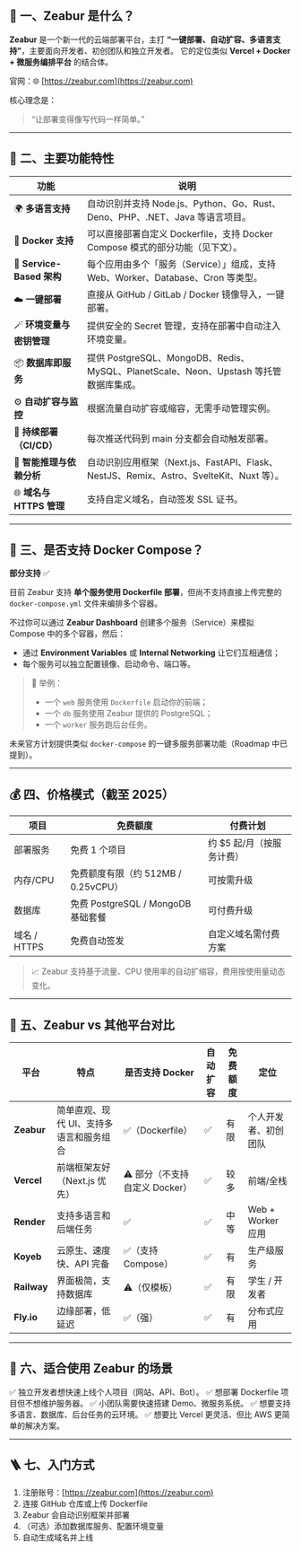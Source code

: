 ## 🧭 一、Zeabur 是什么？

**Zeabur** 是一个新一代的云端部署平台，主打 **“一键部署、自动扩容、多语言支持”**，主要面向开发者、初创团队和独立开发者。
它的定位类似 **Vercel + Docker + 微服务编排平台** 的结合体。

官网：🌐 [https://zeabur.com](https://zeabur.com)

核心理念是：

> “让部署变得像写代码一样简单。”

---

## 🚀 二、主要功能特性

| 功能                      | 说明                                                                   |
| ----------------------- | -------------------------------------------------------------------- |
| 🌍 **多语言支持**            | 自动识别并支持 Node.js、Python、Go、Rust、Deno、PHP、.NET、Java 等语言项目。             |
| 🐳 **Docker 支持**        | 可以直接部署自定义 Dockerfile，支持 Docker Compose 模式的部分功能（见下文）。                 |
| 🧩 **Service-Based 架构** | 每个应用由多个「服务（Service）」组成，支持 Web、Worker、Database、Cron 等类型。              |
| ☁️ **一键部署**             | 直接从 GitHub / GitLab / Docker 镜像导入，一键部署。                              |
| 🪄 **环境变量与密钥管理**        | 提供安全的 Secret 管理，支持在部署中自动注入环境变量。                                      |
| 📦 **数据库即服务**           | 提供 PostgreSQL、MongoDB、Redis、MySQL、PlanetScale、Neon、Upstash 等托管数据库集成。 |
| ⚙️ **自动扩容与监控**          | 根据流量自动扩容或缩容，无需手动管理实例。                                                |
| 🔄 **持续部署（CI/CD）**      | 每次推送代码到 main 分支都会自动触发部署。                                             |
| 🧠 **智能推理与依赖分析**        | 自动识别应用框架（Next.js、FastAPI、Flask、NestJS、Remix、Astro、SvelteKit、Nuxt 等）。 |
| 🌐 **域名与 HTTPS 管理**     | 支持自定义域名，自动签发 SSL 证书。                                                 |

---

## 🧱 三、是否支持 Docker Compose？

**部分支持** ✅

目前 Zeabur 支持 **单个服务使用 Dockerfile 部署**，但尚不支持直接上传完整的 `docker-compose.yml` 文件来编排多个容器。

不过你可以通过 **Zeabur Dashboard** 创建多个服务（Service）来模拟 Compose 中的多个容器，然后：

* 通过 **Environment Variables** 或 **Internal Networking** 让它们互相通信；
* 每个服务可以独立配置镜像、启动命令、端口等。

> 🔧 举例：
>
> * 一个 `web` 服务使用 `Dockerfile` 启动你的前端；
> * 一个 `db` 服务使用 Zeabur 提供的 PostgreSQL；
> * 一个 `worker` 服务跑后台任务。

未来官方计划提供类似 `docker-compose` 的一键多服务部署功能（Roadmap 中已提到）。

---

## 💰 四、价格模式（截至 2025）

| 项目         | 免费额度                         | 付费计划            |
| ---------- | ---------------------------- | --------------- |
| 部署服务       | 免费 1 个项目                     | 约 $5 起/月（按服务计费） |
| 内存/CPU     | 免费额度有限（约 512MB / 0.25vCPU）   | 可按需升级           |
| 数据库        | 免费 PostgreSQL / MongoDB 基础套餐 | 可付费升级           |
| 域名 / HTTPS | 免费自动签发                       | 自定义域名需付费方案      |

> 📈 Zeabur 支持基于流量、CPU 使用率的自动扩缩容，费用按使用量动态变化。

---

## 🧩 五、Zeabur vs 其他平台对比

| 平台          | 特点                    | 是否支持 Docker          | 自动扩容 | 免费额度 | 定位              |
| ----------- | --------------------- | -------------------- | ---- | ---- | --------------- |
| **Zeabur**  | 简单直观、现代 UI、支持多语言和服务组合 | ✅（Dockerfile）        | ✅    | 有限   | 个人开发者、初创团队      |
| **Vercel**  | 前端框架友好（Next.js 优先）    | ⚠️ 部分（不支持自定义 Docker） | ✅    | 较多   | 前端/全栈           |
| **Render**  | 支持多语言和后端任务            | ✅                    | ✅    | 中等   | Web + Worker 应用 |
| **Koyeb**   | 云原生、速度快、API 完备        | ✅（支持 Compose）        | ✅    | 有    | 生产级服务           |
| **Railway** | 界面极简，支持数据库            | ⚠️（仅模板）              | ✅    | 有限   | 学生 / 开发者        |
| **Fly.io**  | 边缘部署，低延迟              | ✅（强）                 | ✅    | 有    | 分布式应用           |

---

## 🧠 六、适合使用 Zeabur 的场景

✅ 独立开发者想快速上线个人项目（网站、API、Bot）。
✅ 想部署 Dockerfile 项目但不想维护服务器。
✅ 小团队需要快速搭建 Demo、微服务系统。
✅ 想要支持多语言、数据库、后台任务的云环境。
✅ 想要比 Vercel 更灵活、但比 AWS 更简单的解决方案。

---

## 🪜 七、入门方式

1. 注册账号：[https://zeabur.com](https://zeabur.com)
2. 连接 GitHub 仓库或上传 Dockerfile
3. Zeabur 会自动识别框架并部署
4. （可选）添加数据库服务、配置环境变量
5. 自动生成域名并上线

